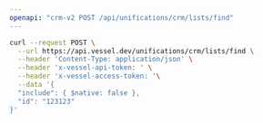 ```yaml
---
openapi: "crm-v2 POST /api/unifications/crm/lists/find"
---
```


<RequestExample>

```bash Request
curl --request POST \
  --url https://api.vessel.dev/unifications/crm/lists/find \
  --header 'Content-Type: application/json' \
  --header 'x-vessel-api-token: ' \
  --header 'x-vessel-access-token: '\
  --data '{
  "include": { $native: false },
  "id": "123123"
}'
```

</RequestExample>


